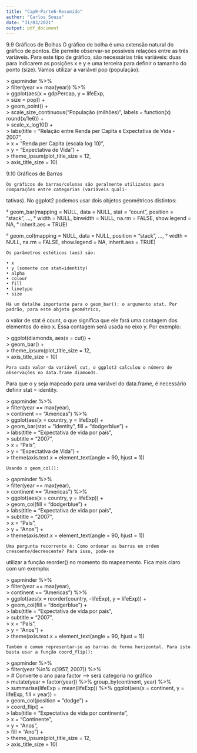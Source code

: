 ---
title: "Cap9-Parte6-Resumido"
author: "Carlos Souza"
date: "31/03/2021"
output: pdf_document
---

9.9 Gráficos de Bolhas
    O gráfico de bolha é uma extensão natural do gráfico de pontos. Ele permite observar-se possíveis relações
entre as três variáveis. Para este tipo de gráfico, são necessárias três variáveis: duas para indicarem as
posições x e y e uma terceira para definir o tamanho do ponto (size). Vamos utilizar a variável pop (população):

| > gapminder %>%
| > filter(year == max(year)) %>%
| > ggplot(aes(x = gdpPercap, y = lifeExp,
| >     size = pop)) +
| >     geom_point() +
| >     scale_size_continuous("População (milhões)", labels = function(x) round(x/1e6)) +
| >     scale_x_log10() +
| >     labs(title = "Relação entre Renda per Capita e Expectativa de Vida - 2007",
| > x = "Renda per Capita (escala log 10)",
| > y = "Expectativa de Vida") +
| > theme_ipsum(plot_title_size = 12,
| > axis_title_size = 10)

9.10 Gráficos de Barras

    Os gráficos de barras/colunas são geralmente utilizados para comparações entre categorias (variáveis quali-
tativas). No ggplot2 podemos usar dois objetos geométricos distintos:

° geom_bar(mapping = NULL, data = NULL, stat = "count", position = "stack", ...,
° width = NULL, binwidth = NULL, na.rm = FALSE, show.legend = NA,
° inherit.aes = TRUE)

° geom_col(mapping = NULL, data = NULL, position = "stack", ...,
° width = NULL, na.rm = FALSE, show.legend = NA, inherit.aes = TRUE)

    Os parâmetros estéticos (aes) são:

    • x
    • y (somente com stat=identity)
    • alpha
    • colour
    • fill
    • linetype
    • size

    Há um detalhe importante para o geom_bar(): o argumento stat. Por padrão, para este objeto geométrico,
o valor de stat é count, o que significa que ele fará uma contagem dos elementos do eixo x. Essa contagem
será usada no eixo y. Por exemplo:

| > ggplot(diamonds, aes(x = cut)) +
| > geom_bar() +
| > theme_ipsum(plot_title_size = 12,
| > axis_title_size = 10)

    Para cada valor da variável cut, o ggplot2 calculou o número de observações no data.frame diamonds.
Para que o y seja mapeado para uma variável do data.frame, é necessário definir stat = identity.

| > gapminder %>%
| > filter(year == max(year),
| > continent == "Americas") %>%
| > ggplot(aes(x = country, y = lifeExp)) +
| > geom_bar(stat = "identity", fill = "dodgerblue") +
| > labs(title = "Expectativa de vida por país",
| > subtitle = "2007",
| > x = "País",
| > y = "Expectativa de Vida") +
| > theme(axis.text.x = element_text(angle = 90, hjust = 1))

    Usando o geom_col():

| > gapminder %>%
| > filter(year == max(year),
| > continent == "Americas") %>%
| > ggplot(aes(x = country, y = lifeExp)) +
| > geom_col(fill = "dodgerblue") +
| > labs(title = "Expectativa de vida por país",
| > subtitle = "2007",
| > x = "País",
| > y = "Anos") +
| > theme(axis.text.x = element_text(angle = 90, hjust = 1))

    Uma pergunta recorrente é: Como ordenar as barras em ordem crescente/decrescente? Para isso, pode-se
utilizar a função reorder() no momento do mapeamento. Fica mais claro com um exemplo:

| > gapminder %>%
| > filter(year == max(year),
| > continent == "Americas") %>%
| > ggplot(aes(x = reorder(country, -lifeExp), y = lifeExp)) +
| > geom_col(fill = "dodgerblue") +
| > labs(title = "Expectativa de vida por país",
| > subtitle = "2007",
| > x = "País",
| > y = "Anos") +
| > theme(axis.text.x = element_text(angle = 90, hjust = 1))

    Também é comum representar-se as barras de forma horizontal. Para isto basta usar a função coord_flip():

| > gapminder %>%
| > filter(year %in% c(1957, 2007)) %>%
| > # Converte o ano para factor --> será categoria no gráfico
| > mutate(year = factor(year)) %>% group_by(continent, year) %>%
| > summarise(lifeExp = mean(lifeExp)) %>% ggplot(aes(x = continent, y = lifeExp, fill = year)) +
| > geom_col(position = "dodge") +
| > coord_flip() +
| > labs(title = "Expectativa de vida por continente",
| >     x = "Continente",
| >     y = "Anos",
| >     fill = "Ano") +
| >     theme_ipsum(plot_title_size = 12,
| >     axis_title_size = 10)